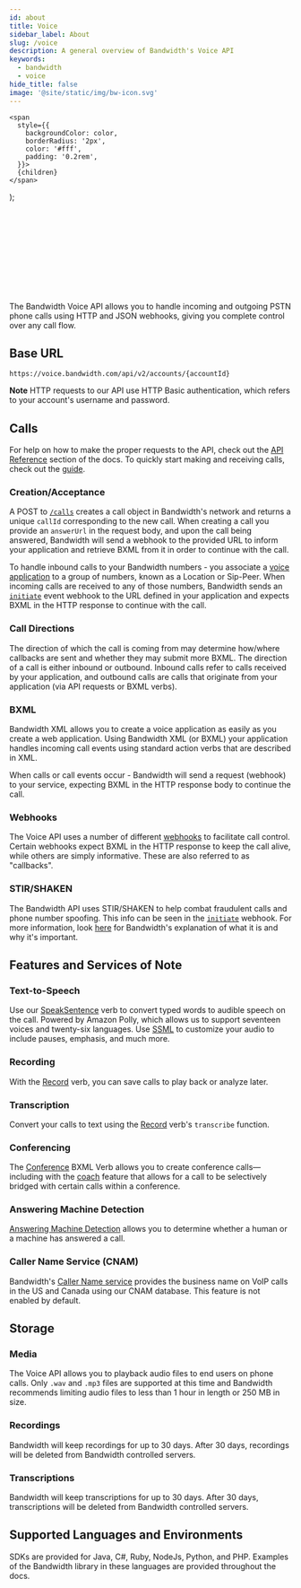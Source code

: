 ---
id: about
title: Voice
sidebar_label: About
slug: /voice
description: A general overview of Bandwidth's Voice API
keywords:
  - bandwidth
  - voice
hide_title: false
image: '@site/static/img/bw-icon.svg'
---

    <span
      style={{
        backgroundColor: color,
        borderRadius: '2px',
        color: '#fff',
        padding: '0.2rem',
      }}>
      {children}
    </span>
  );


<Svg className='about-image' /> <br/>

The Bandwidth Voice API allows you to handle incoming and outgoing PSTN phone calls using HTTP and JSON webhooks, giving you complete control over any call flow.

## Base URL

`https://voice.bandwidth.com/api/v2/accounts/{accountId}`

**Note** HTTP requests to our API use HTTP Basic authentication, which refers to your account's username and password.

## Calls

For help on how to make the proper requests to the API, check out the [API Reference](/apis/voice#operation/createCall) section of the docs. To quickly start making and receiving calls, check out the [guide](/docs/voice/quickStart).

### Creation/Acceptance

A <Highlight color="#079CEE">POST</Highlight> to [`/calls`](/apis/voice#operation/createCall) creates a call object in Bandwidth's network and returns a unique `callId` corresponding to the new call. When creating a call you provide an `answerUrl` in the request body, and upon the call being answered, Bandwidth will send a webhook to the provided URL to inform your application and retrieve BXML from it in order to continue with the call.

To handle inbound calls to your Bandwidth numbers - you associate a [voice application](/docs/account/dashboard-setup#create-a-voice-application) to a group of numbers, known as a Location or Sip-Peer. When incoming calls are received to any of those numbers, Bandwidth sends an [`initiate`](/docs/voice/webhooks/initiate) event webhook to the URL defined in your application and expects BXML in the HTTP response to continue with the call.

### Call Directions

The direction of which the call is coming from may determine how/where callbacks are sent and whether they may submit more BXML. The direction of a call is either inbound or outbound. Inbound calls refer to calls received by your application, and outbound calls are calls that originate from your application (via API requests or BXML verbs).

### BXML

Bandwidth XML allows you to create a voice application as easily as you create a web application. Using Bandwidth XML (or BXML) your application handles incoming call events using standard action verbs that are described in XML.

When calls or call events occur - Bandwidth will send a request (webhook) to your service, expecting BXML in the HTTP response body to continue the call.

### Webhooks

The Voice API uses a number of different [webhooks](/docs/voice/webhooks) to facilitate call control. Certain webhooks expect BXML in the HTTP response to keep the call alive, while others are simply informative. These are also referred to as "callbacks".

### STIR/SHAKEN

The Bandwidth API uses STIR/SHAKEN to help combat fraudulent calls and phone number spoofing. This info can be seen in the [`initiate`](/docs/voice/webhooks/initiate) webhook. For more information, look [here](https://www.bandwidth.com/regulations/stir-shaken/) for Bandwidth's explanation of what it is and why it's important.

## Features and Services of Note

### Text-to-Speech

Use our [SpeakSentence](/docs/voice/bxml/speakSentence) verb to convert typed words to audible speech on the call. Powered by Amazon Polly, which allows us to support seventeen voices and twenty-six languages. Use [SSML](https://www.w3.org/TR/2010/REC-speech-synthesis11-20100907/) to customize your audio to include pauses, emphasis, and much more.

### Recording

With the [Record](/docs/voice/bxml/record) verb, you can save calls to play back or analyze later.

### Transcription

Convert your calls to text using the [Record](/docs/voice/bxml/record) verb's `transcribe` function.

### Conferencing

The [Conference](/docs/voice/bxml/conference) BXML Verb allows you to create conference calls—including with the [coach](/docs/voice/bxml/conference#join-a-conference-as-a-coach) feature that allows for a call to be selectively bridged with certain calls within a conference.

### Answering Machine Detection

[Answering Machine Detection](/docs/voice/guides/machineDetection) allows you to determine whether a human or a machine has answered a call.

### Caller Name Service (CNAM)

Bandwidth's [Caller Name service](/docs/voice/guides/cnamPerDip) provides the business name on VoIP calls in the US and Canada using our CNAM database. This feature is not enabled by default.

## Storage

### Media

The Voice API allows you to playback audio files to end users on phone calls. Only `.wav` and `.mp3` files are supported at this time and  Bandwidth recommends limiting audio files to less than 1 hour in length or 250 MB in size.

### Recordings

Bandwidth will keep recordings for up to 30 days. After 30 days, recordings will be deleted from Bandwidth controlled servers.

### Transcriptions

Bandwidth will keep transcriptions for up to 30 days. After 30 days, transcriptions will be deleted from Bandwidth controlled servers.

## Supported Languages and Environments

SDKs are provided for Java, C#, Ruby, NodeJs, Python, and PHP. Examples of the Bandwidth library in these languages are provided throughout the docs.

